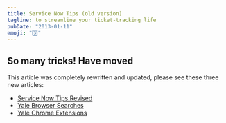 ```yaml
---
title: Service Now Tips (old version)
tagline: to streamline your ticket-tracking life
pubDate: "2013-01-11"
emoji: "3️⃣"
---
```


## So many tricks! Have moved

This article was completely rewritten and updated, please see these three new articles:

- [Service Now Tips Revised](/blog/service-now-tips-revised)
- [Yale Browser Searches](/blog/yale-browser-searches)
- [Yale Chrome Extensions](/blog/yale-chrome-extensions)
